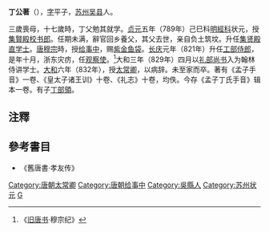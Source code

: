 '''丁公著'''（{{bd|762年||826年||CatIdx=D丁}}），[[表字|字]]平子，[[苏州_(隋朝)|苏州]][[吴县|吴县]]人。

三歲喪母，十七歲時，丁父勉其就学。[[貞元_(唐朝)|贞元]]五年（789年）己巳科[[明經科|明經科]]状元，授[[集賢殿|集賢殿]][[校书郎|校书郎]]。任期未满，辭官回乡養父，其父去世，亲自负土筑坟。升任[[集贤殿|集贤殿]][[直学士|直学士]]。[[唐穆宗|唐穆宗]]時，授[[给事中|给事中]]，赐[[紫金鱼袋|紫金鱼袋]]。[[长庆|长庆]]元年（821年）升任[[工部侍郎|工部侍郎]]，是年十月，浙东灾疠，任[[观察使|观察使]]。<ref>《[[旧唐书|旧唐书]]·穆宗纪》</ref>大和三年（829年）四月以[[礼部尚书|礼部尚书]]入为翰林侍讲学士。[[大和_(唐朝)|大和]]六年（832年），授[[太常卿|太常卿]]，以病辞。未至家而卒。著有《孟子手音》一卷、《皇太子诸王训》十卷、《礼志》十卷，均佚。今存《孟子丁氏手音》辑本一卷。有子[[丁部領|丁部領]]。

==注釋==
{{reflist}}
==參考書目==
*《舊唐書·孝友传》

{{DEFAULTSORT:D丁}}
[[Category:唐朝太常卿|Category:唐朝太常卿]]
[[Category:唐朝给事中|Category:唐朝给事中]]
[[Category:吳縣人|Category:吳縣人]]
[[Category:苏州状元|Category:苏州状元]]
[[Category:丁姓|G]]